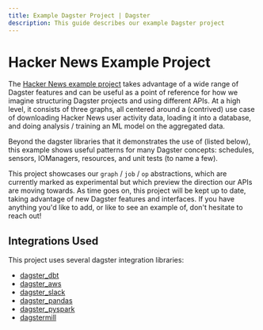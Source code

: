 ```yaml
---
title: Example Dagster Project | Dagster
description: This guide describes our example Dagster project
---
```


# Hacker News Example Project

The [Hacker News example project](https://github.com/dagster-io/dagster/tree/master/examples/hacker_news) takes advantage of a wide range of Dagster features and can be useful as a point of reference for how we imagine structuring Dagster projects and using different APIs. At a high level, it consists of three graphs, all centered around a (contrived) use case of downloading Hacker News user activity data, loading it into a database, and doing analysis / training an ML model on the aggregated data.

Beyond the dagster libraries that it demonstrates the use of (listed below), this example shows useful patterns for many Dagster concepts: schedules, sensors, IOManagers, resources, and unit tests (to name a few).

This project showcases our `graph` / `job` / `op` abstractions, which are currently marked as experimental but which preview the direction our APIs are moving towards. As time goes on, this project will be kept up to date, taking advantage of new Dagster features and interfaces. If you have anything you'd like to add, or like to see an example of, don't hesitate to reach out!

## Integrations Used

This project uses several dagster integration libraries:

- [dagster_dbt](/_apidocs/libraries/dagster-dbt)
- [dagster_aws](/_apidocs/libraries/dagster-aws)
- [dagster_slack](/_apidocs/libraries/dagster-slack)
- [dagster_pandas](/_apidocs/libraries/dagster-pandas)
- [dagster_pyspark](/_apidocs/libraries/dagster-pyspark)
- [dagstermill](/_apidocs/libraries/dagstermill)
